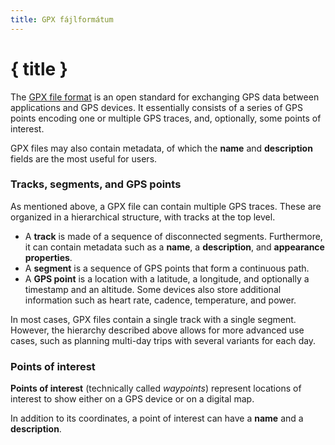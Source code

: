 ```yaml
---
title: GPX fájlformátum
---
```


<script>
</script>

# { title }

The <a href="https://www.topografix.com/gpx.asp" target="_blank">GPX file format</a> is an open standard for exchanging GPS data between applications and GPS devices.
It essentially consists of a series of GPS points encoding one or multiple GPS traces, and, optionally, some points of interest.

GPX files may also contain metadata, of which the **name** and **description** fields are the most useful for users.

### <Waypoints size="16" class="inline-block" style="margin-bottom: 2px" /> Tracks, segments, and GPS points

As mentioned above, a GPX file can contain multiple GPS traces.
These are organized in a hierarchical structure, with tracks at the top level.

- A **track** is made of a sequence of disconnected segments.
  Furthermore, it can contain metadata such as a **name**, a **description**, and **appearance properties**.
- A **segment** is a sequence of GPS points that form a continuous path.
- A **GPS point** is a location with a latitude, a longitude, and optionally a timestamp and an altitude.
  Some devices also store additional information such as heart rate, cadence, temperature, and power.

In most cases, GPX files contain a single track with a single segment.
However, the hierarchy described above allows for more advanced use cases, such as planning multi-day trips with several variants for each day.

### <MapPin size="16" class="inline-block" style="margin-bottom: 2px" /> Points of interest

**Points of interest** (technically called _waypoints_) represent locations of interest to show either on a GPS device or on a digital map.

In addition to its coordinates, a point of interest can have a **name** and a **description**.
